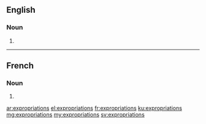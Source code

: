 ==English==

===Noun===
{{head|en|plural}}

# {{plural of|expropriation|lang=en|nocat=1}}

----

==French==

===Noun===
{{head|fr|plural}}

# {{plural of|expropriation|lang=fr|nocat=1}}

[[ar:expropriations]]
[[el:expropriations]]
[[fr:expropriations]]
[[ku:expropriations]]
[[mg:expropriations]]
[[my:expropriations]]
[[sv:expropriations]]